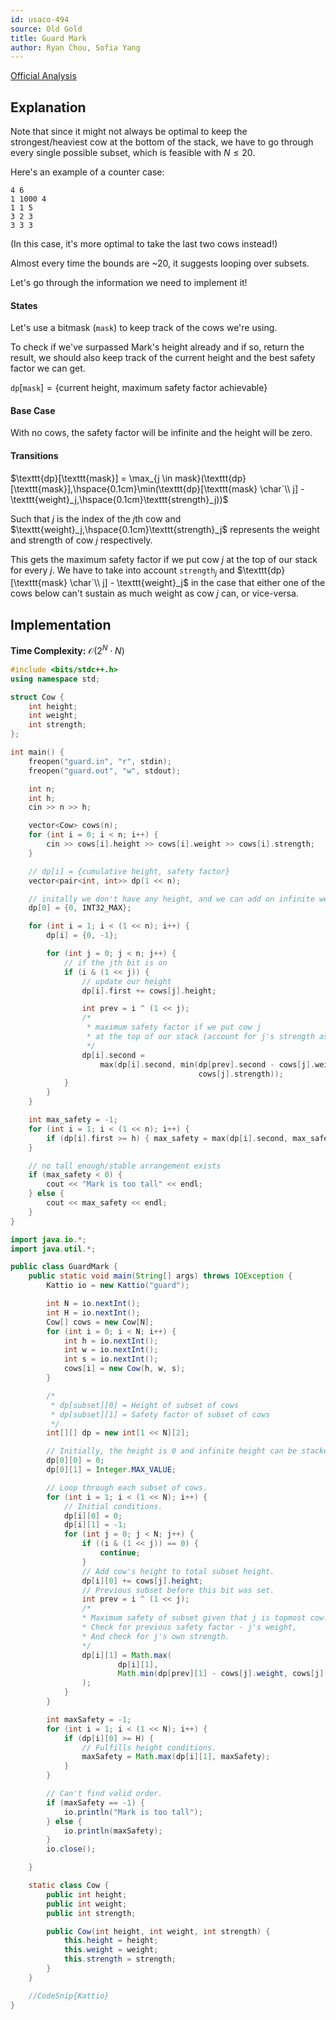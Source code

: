 ```yaml
---
id: usaco-494
source: Old Gold
title: Guard Mark
author: Ryan Chou, Sofia Yang
---
```


[Official Analysis](http://www.usaco.org/current/data/sol_guard_gold.html)

## Explanation

Note that since it might not always be optimal to keep the strongest/heaviest cow at the bottom of the stack, we have to go through every single possible subset, which is feasible with $N \leq 20$.

Here's an example of a counter case:
```
4 6
1 1000 4
1 1 5
3 2 3
3 3 3
```
(In this case, it's more optimal to take the last two cows instead!)

Almost every time the bounds are ~$20$, it suggests looping over subsets.

Let's go through the information we need to implement it!

#### States

Let's use a bitmask ($\texttt{mask}$) to keep track of the cows we're using.

To check if we've surpassed Mark's height already and if so, return the result, we should also keep track of the current height and the best safety factor we can get.

$\texttt{dp}[\texttt{mask}] =\{$current height, maximum safety factor achievable$\}$

#### Base Case

With no cows, the safety factor will be infinite and the height will be zero.

#### Transitions

$\texttt{dp}[\texttt{mask}] = \max_{j \in mask}(\texttt{dp}[\texttt{mask}],\hspace{0.1cm}\min(\texttt{dp}[\texttt{mask} \char`\\ j] - \texttt{weight}_j,\hspace{0.1cm}\texttt{strength}_j))$

Such that $j$ is the index of the $j$th cow and $\texttt{weight}_j,\hspace{0.1cm}\texttt{strength}_j$ represents the weight and strength of cow $j$ respectively.

This gets the maximum safety factor if we put cow $j$ at the top of our stack for every $j$. We have to take into account $\texttt{strength}_j$ and $\texttt{dp}[\texttt{mask} \char`\\ j] - \texttt{weight}_j$ in the case that either one of the cows below can't sustain as much weight as cow $j$ can, or vice-versa.

## Implementation

**Time Complexity:** $\mathcal{O}(2^N \cdot N)$

<LanguageSection>
<CPPSection>

```cpp
#include <bits/stdc++.h>
using namespace std;

struct Cow {
	int height;
	int weight;
	int strength;
};

int main() {
	freopen("guard.in", "r", stdin);
	freopen("guard.out", "w", stdout);

	int n;
	int h;
	cin >> n >> h;

	vector<Cow> cows(n);
	for (int i = 0; i < n; i++) {
		cin >> cows[i].height >> cows[i].weight >> cows[i].strength;
	}

	// dp[i] = {cumulative height, safety factor}
	vector<pair<int, int>> dp(1 << n);

	// initally we don't have any height, and we can add on infinite weight
	dp[0] = {0, INT32_MAX};

	for (int i = 1; i < (1 << n); i++) {
		dp[i] = {0, -1};

		for (int j = 0; j < n; j++) {
			// if the jth bit is on
			if (i & (1 << j)) {
				// update our height
				dp[i].first += cows[j].height;

				int prev = i ^ (1 << j);
				/*
				 * maximum safety factor if we put cow j
				 * at the top of our stack (account for j's strength as well)
				 */
				dp[i].second =
				    max(dp[i].second, min(dp[prev].second - cows[j].weight,
				                          cows[j].strength));
			}
		}
	}

	int max_safety = -1;
	for (int i = 1; i < (1 << n); i++) {
		if (dp[i].first >= h) { max_safety = max(dp[i].second, max_safety); }
	}

	// no tall enough/stable arrangement exists
	if (max_safety < 0) {
		cout << "Mark is too tall" << endl;
	} else {
		cout << max_safety << endl;
	}
}
```

</CPPSection>
<JavaSection>

```java
import java.io.*;
import java.util.*;

public class GuardMark {
	public static void main(String[] args) throws IOException {
		Kattio io = new Kattio("guard");

		int N = io.nextInt();
		int H = io.nextInt();
		Cow[] cows = new Cow[N];
		for (int i = 0; i < N; i++) {
			int h = io.nextInt();
			int w = io.nextInt();
			int s = io.nextInt();
			cows[i] = new Cow(h, w, s);
		}

		/*
	 	 * dp[subset][0] = Height of subset of cows
	 	 * dp[subset][1] = Safety factor of subset of cows
	 	 */
		int[][] dp = new int[1 << N][2];

		// Initially, the height is 0 and infinite height can be stacked.
		dp[0][0] = 0;
		dp[0][1] = Integer.MAX_VALUE;

		// Loop through each subset of cows.
		for (int i = 1; i < (1 << N); i++) {
			// Initial conditions.
			dp[i][0] = 0;
			dp[i][1] = -1;
			for (int j = 0; j < N; j++) {
				if ((i & (1 << j)) == 0) {
					continue;
				}
				// Add cow's height to total subset height.
				dp[i][0] += cows[j].height;
				// Previous subset before this bit was set.
				int prev = i ^ (1 << j);
				/*
				* Maximum safety of subset given that j is topmost cow.
				* Check for previous safety factor - j's weight,
				* And check for j's own strength.
				*/
				dp[i][1] = Math.max(
						dp[i][1],
						Math.min(dp[prev][1] - cows[j].weight, cows[j].strength)
				);
			}
		}

		int maxSafety = -1;
		for (int i = 1; i < (1 << N); i++) {
			if (dp[i][0] >= H) {
				// Fulfills height conditions.
				maxSafety = Math.max(dp[i][1], maxSafety);
			}
		}

		// Can't find valid order.
		if (maxSafety == -1) {
			io.println("Mark is too tall");
		} else {
			io.println(maxSafety);
		}
		io.close();

	}

	static class Cow {
		public int height;
		public int weight;
		public int strength;

		public Cow(int height, int weight, int strength) {
			this.height = height;
			this.weight = weight;
			this.strength = strength;
		}
	}

	//CodeSnip{Kattio}
}
```

</JavaSection>
</LanguageSection>
